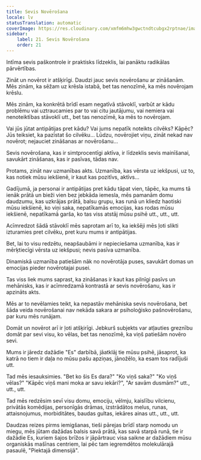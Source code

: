 ```yaml
---
title: Sevis Novērošana
locale: lv
statusTranslation: automatic
coverImage: https://res.cloudinary.com/xmfm6mhw3gwctndtcubgx2rptnae/image/upload/v1740468922/small_cover_tratado_de_psicologia_revolucionaria_a4c0dca4e0.webp
sidebar:
    label: 21. Sevis Novērošana
    order: 21
---
```

Intīma sevis paškontrole ir praktisks līdzeklis, lai panāktu radikālas pārvērtības.

Zināt un novērot ir atšķirīgi. Daudzi jauc sevis novērošanu ar zināšanām. Mēs zinām, ka sēžam uz krēsla istabā, bet tas nenozīmē, ka mēs novērojam krēslu.

Mēs zinām, ka konkrētā brīdī esam negatīvā stāvoklī, varbūt ar kādu problēmu vai uztraucamies par to vai citu jautājumu, vai nemiera vai nenoteiktības stāvoklī utt., bet tas nenozīmē, ka mēs to novērojam.

Vai jūs jūtat antipātijas pret kādu? Vai jums nepatīk noteikts cilvēks? Kāpēc? Jūs teiksiet, ka pazīstat šo cilvēku... Lūdzu, novērojiet viņu, zināt nekad nav novērot; nejauciet zināšanas ar novērošanu...

Sevis novērošana, kas ir simtprocentīgi aktīva, ir līdzeklis sevis mainīšanai, savukārt zināšanas, kas ir pasīvas, tādas nav.

Protams, zināt nav uzmanības akts. Uzmanība, kas vērsta uz iekšpusi, uz to, kas notiek mūsu iekšienē, ir kaut kas pozitīvs, aktīvs...

Gadījumā, ja personai ir antipātijas pret kādu tāpat vien, tāpēc, ka mums tā ienāk prātā un bieži vien bez jebkāda iemesla, mēs pamanām domu daudzumu, kas uzkrājas prātā, balsu grupu, kas runā un kliedz haotiski mūsu iekšienē, ko viņi saka, nepatīkamās emocijas, kas rodas mūsu iekšienē, nepatīkamā garša, ko tas viss atstāj mūsu psihē utt., utt., utt.

Acīmredzot šādā stāvoklī mēs saprotam arī to, ka iekšēji mēs ļoti slikti izturamies pret cilvēku, pret kuru mums ir antipātijas.

Bet, lai to visu redzētu, neapšaubāmi ir nepieciešama uzmanība, kas ir mērķtiecīgi vērsta uz iekšpusi; nevis pasīva uzmanība.

Dinamiskā uzmanība patiešām nāk no novērotāja puses, savukārt domas un emocijas pieder novērotajai pusei.

Tas viss liek mums saprast, ka zināšanas ir kaut kas pilnīgi pasīvs un mehānisks, kas ir acīmredzamā kontrastā ar sevis novērošanu, kas ir apzināts akts.

Mēs ar to nevēlamies teikt, ka nepastāv mehāniska sevis novērošana, bet šāda veida novērošanai nav nekāda sakara ar psiholoģisko pašnovērošanu, par kuru mēs runājam.

Domāt un novērot arī ir ļoti atšķirīgi. Jebkurš subjekts var atļauties greznību domāt par sevi visu, ko vēlas, bet tas nenozīmē, ka viņš patiešām novēro sevi.

Mums ir jāredz dažādie "Es" darbībā, jāatklāj tie mūsu psihē, jāsaprot, ka katrā no tiem ir daļa no mūsu pašu apziņas, jānožēlo, ka esam tos radījuši utt.

Tad mēs iesauksimies. "Bet ko šis Es dara?" "Ko viņš saka?" "Ko viņš vēlas?" "Kāpēc viņš mani moka ar savu iekāri?", "Ar savām dusmām?" utt., utt., utt.

Tad mēs redzēsim sevī visu domu, emociju, vēlmju, kaislību vilcienu, privātās komēdijas, personīgās drāmas, izstrādātos melus, runas, attaisnojumus, morbiditātes, baudas gultas, iekāres ainas utt., utt., utt.

Daudzas reizes pirms iemigšanas, tieši pārejas brīdī starp nomodu un miegu, mēs jūtam dažādas balsis savā prātā, kas savā starpā runā, tie ir dažādie Es, kuriem šajos brīžos ir jāpārtrauc visa saikne ar dažādiem mūsu organiskās mašīnas centriem, lai pēc tam iegremdētos molekulārajā pasaulē, "Piektajā dimensijā".

